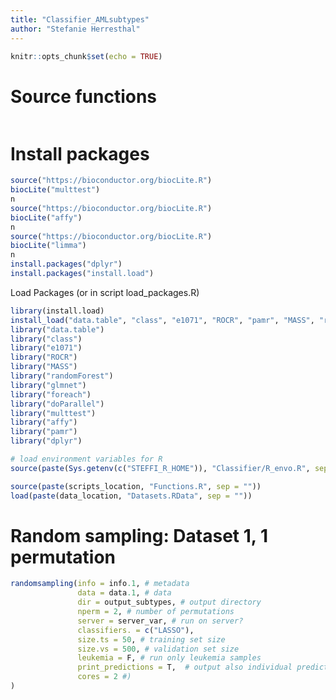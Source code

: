 ```yaml
---
title: "Classifier_AMLsubtypes"
author: "Stefanie Herresthal"
---
```


```r
knitr::opts_chunk$set(echo = TRUE)
```

# Source functions
```r
```

# Install packages

```r
source("https://bioconductor.org/biocLite.R")
biocLite("multtest")
n
source("https://bioconductor.org/biocLite.R")
biocLite("affy")
n
source("https://bioconductor.org/biocLite.R")
biocLite("limma")
n
install.packages("dplyr")
install.packages("install.load")

```

Load Packages (or in script load_packages.R)

```r
library(install.load)
install_load("data.table", "class", "e1071", "ROCR", "pamr", "MASS", "randomForest", "glmnet", "foreach", "doParallel")
library("data.table")
library("class")
library("e1071")
library("ROCR")
library("MASS")
library("randomForest")
library("glmnet")
library("foreach")
library("doParallel")
library("multtest")
library("affy")
library("pamr")
library("dplyr")

```


```r
# load environment variables for R 
source(paste(Sys.getenv(c("STEFFI_R_HOME")), "Classifier/R_envo.R", sep = ""))

source(paste(scripts_location, "Functions.R", sep = ""))
load(paste(data_location, "Datasets.RData", sep = ""))
```

# Random sampling: Dataset 1, 1 permutation
```r
randomsampling(info = info.1, # metadata
               data = data.1, # data
               dir = output_subtypes, # output directory
               nperm = 2, # number of permutations
               server = server_var, # run on server?
               classifiers. = c("LASSO"),
               size.ts = 50, # training set size
               size.vs = 500, # validation set size
               leukemia = F, # run only leukemia samples
               print_predictions = T,  # output also individual prediction results
               cores = 2 #)
)

```





